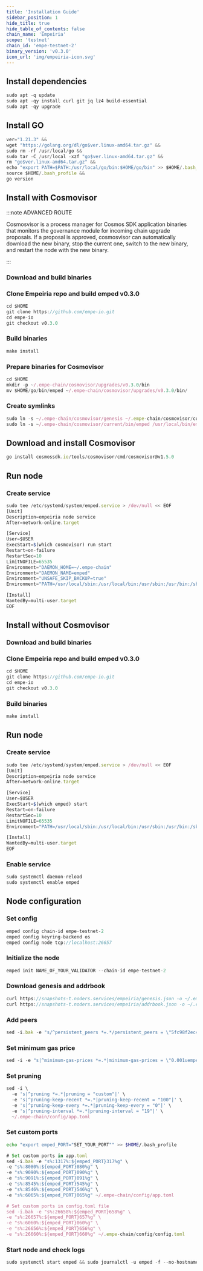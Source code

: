 ```yaml
---
title: 'Installation Guide'
sidebar_position: 1
hide_title: true
hide_table_of_contents: false
chain_name: 'Empeiria'
scope: 'testnet'
chain_id: 'empe-testnet-2'
binary_version: 'v0.3.0'
icon_url: 'img/empeiria-icon.svg'
---
```



<PageTitle
  iconUrl="img/empeiria-icon.svg"
  title="Empeiria Installation Guide"
  chainId="empe-testnet-2"
  version="v0.3.0"
/>

## Install dependencies

```js
sudo apt -q update
sudo apt -qy install curl git jq lz4 build-essential
sudo apt -qy upgrade
```

## Install GO

```js
ver="1.21.3" &&
wget "https://golang.org/dl/go$ver.linux-amd64.tar.gz" &&
sudo rm -rf /usr/local/go &&
sudo tar -C /usr/local -xzf "go$ver.linux-amd64.tar.gz" &&
rm "go$ver.linux-amd64.tar.gz" &&
echo "export PATH=$PATH:/usr/local/go/bin:$HOME/go/bin" >> $HOME/.bash_profile &&
source $HOME/.bash_profile &&
go version
```

## Install with Cosmovisor

:::note ADVANCED ROUTE

Cosmosvisor is a process manager for Cosmos SDK application binaries that monitors the governance module for incoming chain upgrade proposals. If a proposal is approved, cosmosvisor can automatically download the new binary, stop the current one, switch to the new binary, and restart the node with the new binary.

:::

### Download and build binaries

### Clone Empeiria repo and build emped v0.3.0

```js
cd $HOME
git clone https://github.com/empe-io.git
cd empe-io
git checkout v0.3.0
```

### Build binaries

```js
make install
```

### Prepare binaries for Cosmovisor

```js
cd $HOME
mkdir -p ~/.empe-chain/cosmovisor/upgrades/v0.3.0/bin
mv $HOME/go/bin/emped ~/.empe-chain/cosmovisor/upgrades/v0.3.0/bin/
```

### Create symlinks

```js
sudo ln -s ~/.empe-chain/cosmovisor/genesis ~/.empe-chain/cosmovisor/current -f
sudo ln -s ~/.empe-chain/cosmovisor/current/bin/emped /usr/local/bin/emped -f
```

## Download and install Cosmovisor

```js
go install cosmossdk.io/tools/cosmovisor/cmd/cosmovisor@v1.5.0
```

## Run node

### Create service

```js
sudo tee /etc/systemd/system/emped.service > /dev/null << EOF
[Unit]
Description=empeiria node service
After=network-online.target

[Service]
User=$USER
ExecStart=$(which cosmovisor) run start
Restart=on-failure
RestartSec=10
LimitNOFILE=65535
Environment="DAEMON_HOME=~/.empe-chain"
Environment="DAEMON_NAME=emped"
Environment="UNSAFE_SKIP_BACKUP=true"
Environment="PATH=/usr/local/sbin:/usr/local/bin:/usr/sbin:/usr/bin:/sbin:/bin:/usr/games:/usr/local/games:/snap/bin:~/.empe-chain/cosmovisor/current/bin"

[Install]
WantedBy=multi-user.target
EOF
```

## Install without Cosmovisor

### Download and build binaries

### Clone Empeiria repo and build emped v0.3.0

```js
cd $HOME
git clone https://github.com/empe-io.git
cd empe-io
git checkout v0.3.0
```

### Build binaries

```js
make install
```

## Run node

### Create service

```js
sudo tee /etc/systemd/system/emped.service > /dev/null << EOF
[Unit]
Description=empeiria node service
After=network-online.target

[Service]
User=$USER
ExecStart=$(which emped) start
Restart=on-failure
RestartSec=10
LimitNOFILE=65535
Environment="PATH=/usr/local/sbin:/usr/local/bin:/usr/sbin:/usr/bin:/sbin:/bin:/usr/games:/usr/local/games:/snap/bin"

[Install]
WantedBy=multi-user.target
EOF
```

### Enable service

```js
sudo systemctl daemon-reload
sudo systemctl enable emped
```

## Node configuration

### Set config

```js
emped config chain-id empe-testnet-2
emped config keyring-backend os
emped config node tcp://localhost:26657
```

### Initialize the node

```js
emped init NAME_OF_YOUR_VALIDATOR --chain-id empe-testnet-2
```

### Download genesis and addrbook

```js
curl https://snapshots-t.noders.services/empeiria/genesis.json -o ~/.empe-chain/config/genesis.json
curl https://snapshots-t.noders.services/empeiria/addrbook.json -o ~/.empe-chain/config/addrbook.json
```

### Add peers

```js
sed -i.bak -e "s/^persistent_peers *=.*/persistent_peers = \"5fc98f2ec4b2a6001aa5655c9852d259e83a8e74@empeiria-t-rpc.noders.services:11256\"/" ~/.empe-chain/config/config.toml
```

### Set minimum gas price

```js
sed -i -e "s|^minimum-gas-prices *=.*|minimum-gas-prices = \"0.001uempe\"|" ~/.empe-chain/config/app.toml
```

### Set pruning

```js
sed -i \
  -e 's|^pruning *=.*|pruning = "custom"|' \
  -e 's|^pruning-keep-recent *=.*|pruning-keep-recent = "100"|' \
  -e 's|^pruning-keep-every *=.*|pruning-keep-every = "0"|' \
  -e 's|^pruning-interval *=.*|pruning-interval = "19"|' \
  ~/.empe-chain/config/app.toml
```

### Set custom ports

```bash
echo "export emped_PORT="SET_YOUR_PORT"" >> $HOME/.bash_profile
```

```js
# Set custom ports in app.toml
sed -i.bak -e "s%:1317%:${emped_PORT}317%g" \
-e "s%:8080%:${emped_PORT}080%g" \
-e "s%:9090%:${emped_PORT}090%g" \
-e "s%:9091%:${emped_PORT}091%g" \
-e "s%:8545%:${emped_PORT}545%g" \
-e "s%:8546%:${emped_PORT}546%g" \
-e "s%:6065%:${emped_PORT}065%g" ~/.empe-chain/config/app.toml

# Set custom ports in config.toml file
sed -i.bak -e "s%:26658%:${emped_PORT}658%g" \
-e "s%:26657%:${emped_PORT}657%g" \
-e "s%:6060%:${emped_PORT}060%g" \
-e "s%:26656%:${emped_PORT}656%g" \
-e "s%:26660%:${emped_PORT}660%g" ~/.empe-chain/config/config.toml
```

### Start node and check logs

```js
sudo systemctl start emped && sudo journalctl -u emped -f --no-hostname -o cat
```
